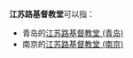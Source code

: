 '''江苏路基督教堂'''可以指：

*青岛的[[江苏路基督教堂_(青岛)|江苏路基督教堂 (青岛)]]
*南京的[[江苏路基督教堂_(南京)|江苏路基督教堂 (南京)]]

{{disambig|Cat=教堂消歧义|J江}}
